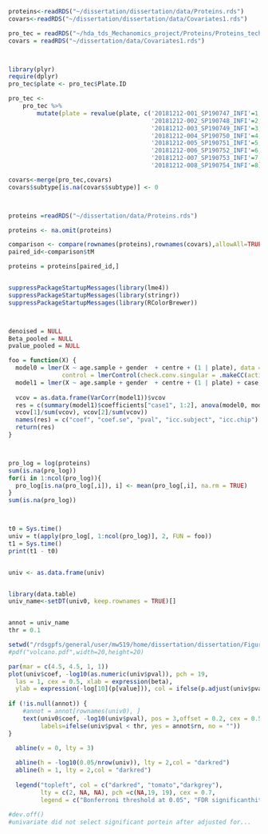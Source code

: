 ```r
proteins<-readRDS("~/dissertation/dissertation/data/Proteins.rds")
covars<-readRDS("~/dissertation/dissertation/data/Covariates1.rds")

pro_tec = readRDS("~/hda_tds_Mechanomics_project/Proteins/Proteins_technical_covariates.rds")
covars = readRDS("~/dissertation/data/Covariates1.rds") 



library(plyr)
require(dplyr)
pro_tec$plate <- pro_tec$Plate.ID

pro_tec <- 
    pro_tec %>%
        mutate(plate = revalue(plate, c('20181212-001_SP190747_INFI'=1, 
                                        '20181212-002_SP190748_INFI'=2,
                                        '20181212-003_SP190749_INFI'=3,
                                        '20181212-004_SP190750_INFI'=4,
                                        '20181212-005_SP190751_INFI'=5,
                                        '20181212-006_SP190752_INFI'=6,
                                        '20181212-007_SP190753_INFI'=7,
                                        '20181212-008_SP190754_INFI'=8)))

covars<-merge(pro_tec,covars)
covars$subtype[is.na(covars$subtype)] <- 0



proteins =readRDS("~/dissertation/data/Proteins.rds")

proteins <- na.omit(proteins)

comparison <- compare(rownames(proteins),rownames(covars),allowAll=TRUE)
paired_id<-comparison$tM

proteins = proteins[paired_id,]


suppressPackageStartupMessages(library(lme4))
suppressPackageStartupMessages(library(stringr))
suppressPackageStartupMessages(library(RColorBrewer))



denoised = NULL 
Beta_pooled = NULL 
pvalue_pooled = NULL

foo = function(X) {
  model0 = lmer(X ~ age.sample + gender  + centre + (1 | plate), data = covars, REML = FALSE,
               control = lmerControl(check.conv.singular = .makeCC(action = "ignore",tol = 1e-04)))
  model1 = lmer(X ~ age.sample + gender  + centre + (1 | plate) + case, data = covars, REML = FALSE,control = lmerControl(check.conv.singular = .makeCC(action = "ignore", tol = 1e-04)))
  
  vcov = as.data.frame(VarCorr(model1))$vcov
  res = c(summary(model1)$coefficients["case1", 1:2], anova(model0, model1)$`Pr(>Chisq)`[2],
  vcov[1]/sum(vcov), vcov[2]/sum(vcov))
  names(res) = c("coef", "coef.se", "pval", "icc.subject", "icc.chip") 
  return(res)
}



pro_log = log(proteins)
sum(is.na(pro_log))
for(i in 1:ncol(pro_log)){
  pro_log[is.na(pro_log[,i]), i] <- mean(pro_log[,i], na.rm = TRUE)
}
sum(is.na(pro_log))



t0 = Sys.time()
univ = t(apply(pro_log[, 1:ncol(pro_log)], 2, FUN = foo)) 
t1 = Sys.time()
print(t1 - t0)


univ <- as.data.frame(univ)


library(data.table)
univ_name<-setDT(univ0, keep.rownames = TRUE)[]


annot = univ_name
thr = 0.1

setwd("/rdsgpfs/general/user/mw519/home/dissertation/dissertation/Figures")
#pdf("volcano.pdf",width=20,height=20) 

par(mar = c(4.5, 4.5, 1, 1))
plot(univ$coef, -log10(as.numeric(univ$pval)), pch = 19,
  las = 1, cex = 0.5, xlab = expression(beta),
  ylab = expression(-log[10](p[value])), col = ifelse(p.adjust(univ$pval,method="BH")<0.05, yes = "tomato",no = "darkgrey"))
  
if (!is.null(annot)) {
    #annot = annot[rownames(univ0), ]
    text(univ0$coef, -log10(univ$pval), pos = 3,offset = 0.2, cex = 0.5,
         labels=ifelse(univ$pval < thr, yes = annot$rn, no = ""))
}

  abline(v = 0, lty = 3)
  
  abline(h = -log10(0.05/nrow(univ)), lty = 2,col = "darkred")
  abline(h = 1, lty = 2,col = "darkred")
  
  legend("topleft", col = c("darkred", "tomato","darkgrey"), 
         lty = c(2, NA, NA), pch =c(NA,19, 19), cex = 0.7, 
         legend = c("Bonferroni threshold at 0.05", "FDR significanthits", "Not significant"))
         
#dev.off()
#univariate did not select significant portein after adjusted for... 
```